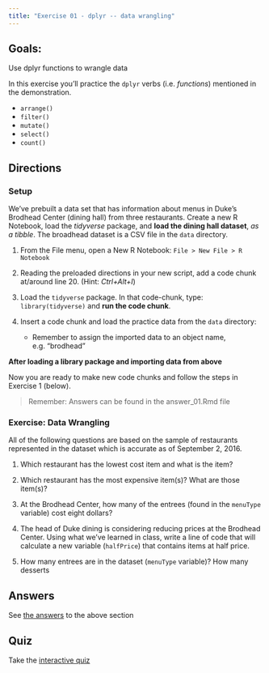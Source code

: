 ```yaml
---
title: "Exercise 01 - dplyr -- data wrangling"
---
```


## Goals:  

Use dplyr functions to wrangle data

In this exercise you'll practice the `dplyr` verbs (i.e. *functions*) mentioned in the demonstration.

- `arrange()`
- `filter()`
- `mutate()`
- `select()`
- `count()`

## Directions

### Setup

We've prebuilt a data set that has information about menus in Duke's Brodhead Center (dining hall) from three restaurants.  Create a new R Notebook, load the *tidyverse* package, and **load the dining hall dataset**, *as a tibble*.  The broadhead dataset is a CSV file in the `data` directory.

1. From the File menu, open a New R Notebook:  `File > New File > R Notebook`
2. Reading the preloaded directions in your new script, add a code chunk at/around line 20.  (Hint: *Ctrl+Alt+I*)
3. Load the `tidyverse` package.  In that code-chunk, type: `library(tidyverse)` and **run the code chunk**.
4. Insert a code chunk and load the practice data from the `data` directory:  

    - Remember to assign the imported data to an object name, e.g. "brodhead"
    
**After loading a library package and importing data from above**
    
Now you are ready to make new code chunks and follow the steps in Exercise 1 (below).

> Remember:  Answers can be found in the answer_01.Rmd file


### Exercise:  Data Wrangling

All of the following questions are based on the sample of restaurants represented in the dataset which is accurate as of September 2, 2016.

1. Which restaurant has the lowest cost item and what is the item?

2. Which restaurant has the most expensive item(s)?  What are those item(s)?

3. At the Brodhead Center, how many of the entrees (found in the `menuType` variable) cost eight dollars?

4. The head of Duke dining is considering reducing prices at the Brodhead Center. Using what we've learned in class, write a line of code that will calculate a new variable (`halfPrice`) that contains items at half price.

5. How many entrees are in the dataset (`menuType` variable)? How many desserts 
    
## Answers

See [the answers](answers.Rmd) to the above section

## Quiz

Take the [interactive quiz](https://libjohn.shinyapps.io/intro2r_quizzes/#section-data-wrangling-with-dplyr)